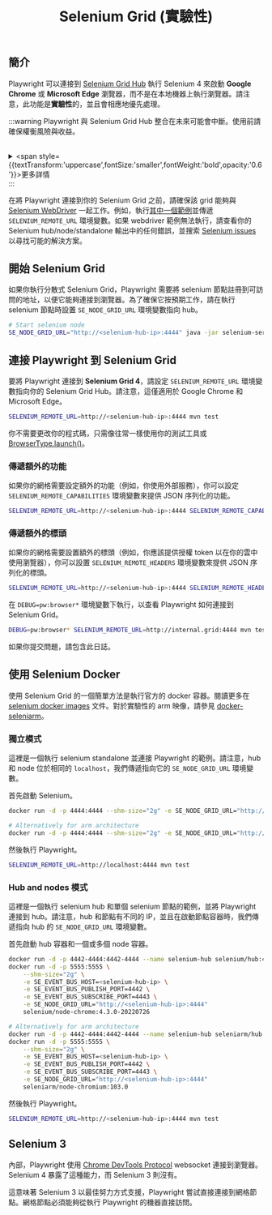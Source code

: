 ﻿---
id: selenium-grid
title: "Selenium Grid (實驗性)"
---

## 簡介

Playwright 可以連接到 [Selenium Grid Hub](https://www.selenium.dev/documentation/grid/) 執行 Selenium 4 來啟動 **Google Chrome** 或 **Microsoft Edge** 瀏覽器，而不是在本地機器上執行瀏覽器。請注意，此功能是**實驗性**的，並且會相應地優先處理。

:::warning
Playwright 與 Selenium Grid Hub 整合在未來可能會中斷。使用前請確保權衡風險與收益。  <br /> <br /> <details> <summary> <span style={{textTransform:'uppercase',fontSize:'smaller',fontWeight:'bold',opacity:'0.6'}}>更多詳情</span> </summary>  內部，Playwright 使用 [Chrome DevTools Protocol](https://chromedevtools.github.io/devtools-protocol/) websocket 連接到瀏覽器。Selenium 4 目前暴露了這個功能。然而，[未來可能不會是這樣](https://github.com/SeleniumHQ/selenium/issues/11590#issuecomment-1436113950)。如果 Selenium 放棄這個功能，Playwright 將無法再與其一起工作。 </details>
:::

在將 Playwright 連接到你的 Selenium Grid 之前，請確保該 grid 能夠與 [Selenium WebDriver](https://www.selenium.dev/documentation/webdriver/) 一起工作。例如，執行[其中一個範例](https://github.com/SeleniumHQ/selenium/tree/trunk/javascript/node/selenium-webdriver/example)並傳遞 `SELENIUM_REMOTE_URL` 環境變數。如果 webdriver 範例無法執行，請查看你的 Selenium hub/node/standalone 輸出中的任何錯誤，並搜索 [Selenium issues](https://github.com/SeleniumHQ/selenium/issues) 以尋找可能的解決方案。

## 開始 Selenium Grid

如果你執行分散式 Selenium Grid，Playwright 需要將 selenium 節點註冊到可訪問的地址，以便它能夠連接到瀏覽器。為了確保它按預期工作，請在執行 selenium 節點時設置 `SE_NODE_GRID_URL` 環境變數指向 hub。

```bash
# Start selenium node
SE_NODE_GRID_URL="http://<selenium-hub-ip>:4444" java -jar selenium-server-<version>.jar node
```

## 連接 Playwright 到 Selenium Grid

要將 Playwright 連接到 **Selenium Grid 4**，請設定 `SELENIUM_REMOTE_URL` 環境變數指向你的 Selenium Grid Hub。請注意，這僅適用於 Google Chrome 和 Microsoft Edge。

```bash
SELENIUM_REMOTE_URL=http://<selenium-hub-ip>:4444 mvn test
```

你不需要更改你的程式碼，只需像往常一樣使用你的測試工具或 [BrowserType.launch()](/api/class-browsertype.mdx#browser-type-launch)。

### 傳遞額外的功能

如果你的網格需要設定額外的功能（例如，你使用外部服務），你可以設定 `SELENIUM_REMOTE_CAPABILITIES` 環境變數來提供 JSON 序列化的功能。

```bash
SELENIUM_REMOTE_URL=http://<selenium-hub-ip>:4444 SELENIUM_REMOTE_CAPABILITIES="{'mygrid:options':{os:'windows',username:'John',password:'secure'}}" mvn test
```

### 傳遞額外的標頭

如果你的網格需要設置額外的標頭（例如，你應該提供授權 token 以在你的雲中使用瀏覽器），你可以設置 `SELENIUM_REMOTE_HEADERS` 環境變數來提供 JSON 序列化的標頭。

```bash
SELENIUM_REMOTE_URL=http://<selenium-hub-ip>:4444 SELENIUM_REMOTE_HEADERS="{'Authorization':'OAuth 12345'}" mvn test
```



在 `DEBUG=pw:browser*` 環境變數下執行，以查看 Playwright 如何連接到 Selenium Grid。

```bash
DEBUG=pw:browser* SELENIUM_REMOTE_URL=http://internal.grid:4444 mvn test
```

如果你提交問題，請包含此日誌。

## 使用 Selenium Docker

使用 Selenium Grid 的一個簡單方法是執行官方的 docker 容器。閱讀更多在 [selenium docker images](https://github.com/SeleniumHQ/docker-selenium) 文件。對於實驗性的 arm 映像，請參見 [docker-seleniarm](https://github.com/seleniumhq-community/docker-seleniarm)。

### 獨立模式

這裡是一個執行 selenium standalone 並連接 Playwright 的範例。請注意，hub 和 node 位於相同的 `localhost`，我們傳遞指向它的 `SE_NODE_GRID_URL` 環境變數。

首先啟動 Selenium。

```bash
docker run -d -p 4444:4444 --shm-size="2g" -e SE_NODE_GRID_URL="http://localhost:4444" selenium/standalone-chrome:4.3.0-20220726

# Alternatively for arm architecture
docker run -d -p 4444:4444 --shm-size="2g" -e SE_NODE_GRID_URL="http://localhost:4444" seleniarm/standalone-chromium:103.0
```

然後執行 Playwright。

```bash
SELENIUM_REMOTE_URL=http://localhost:4444 mvn test
```

### Hub and nodes 模式

這裡是一個執行 selenium hub 和單個 selenium 節點的範例，並將 Playwright 連接到 hub。請注意，hub 和節點有不同的 IP，並且在啟動節點容器時，我們傳遞指向 hub 的 `SE_NODE_GRID_URL` 環境變數。

首先啟動 hub 容器和一個或多個 node 容器。

```bash
docker run -d -p 4442-4444:4442-4444 --name selenium-hub selenium/hub:4.3.0-20220726
docker run -d -p 5555:5555 \
    --shm-size="2g" \
    -e SE_EVENT_BUS_HOST=<selenium-hub-ip> \
    -e SE_EVENT_BUS_PUBLISH_PORT=4442 \
    -e SE_EVENT_BUS_SUBSCRIBE_PORT=4443 \
    -e SE_NODE_GRID_URL="http://<selenium-hub-ip>:4444"
    selenium/node-chrome:4.3.0-20220726

# Alternatively for arm architecture
docker run -d -p 4442-4444:4442-4444 --name selenium-hub seleniarm/hub:4.3.0-20220728
docker run -d -p 5555:5555 \
    --shm-size="2g" \
    -e SE_EVENT_BUS_HOST=<selenium-hub-ip> \
    -e SE_EVENT_BUS_PUBLISH_PORT=4442 \
    -e SE_EVENT_BUS_SUBSCRIBE_PORT=4443 \
    -e SE_NODE_GRID_URL="http://<selenium-hub-ip>:4444"
    seleniarm/node-chromium:103.0
```

然後執行 Playwright。

```bash
SELENIUM_REMOTE_URL=http://<selenium-hub-ip>:4444 mvn test
```

## Selenium 3

內部，Playwright 使用 [Chrome DevTools Protocol](https://chromedevtools.github.io/devtools-protocol/) websocket 連接到瀏覽器。Selenium 4 暴露了這種能力，而 Selenium 3 則沒有。

這意味著 Selenium 3 以最佳努力方式支援，Playwright 嘗試直接連接到網格節點。網格節點必須能夠從執行 Playwright 的機器直接訪問。




[APIRequest]: /api/class-apirequest.mdx "APIRequest"
[APIRequestContext]: /api/class-apirequestcontext.mdx "APIRequestContext"
[APIResponse]: /api/class-apiresponse.mdx "APIResponse"
[APIResponseAssertions]: /api/class-apiresponseassertions.mdx "APIResponseAssertions"
[Browser]: /api/class-browser.mdx "Browser"
[BrowserContext]: /api/class-browsercontext.mdx "BrowserContext"
[BrowserType]: /api/class-browsertype.mdx "BrowserType"
[CDPSession]: /api/class-cdpsession.mdx "CDPSession"
[Clock]: /api/class-clock.mdx "Clock"
[ConsoleMessage]: /api/class-consolemessage.mdx "ConsoleMessage"
[Dialog]: /api/class-dialog.mdx "Dialog"
[Download]: /api/class-download.mdx "Download"
[ElementHandle]: /api/class-elementhandle.mdx "ElementHandle"
[FileChooser]: /api/class-filechooser.mdx "FileChooser"
[FormData]: /api/class-formdata.mdx "FormData"
[Frame]: /api/class-frame.mdx "Frame"
[FrameLocator]: /api/class-framelocator.mdx "FrameLocator"
[JSHandle]: /api/class-jshandle.mdx "JSHandle"
[Keyboard]: /api/class-keyboard.mdx "Keyboard"
[Locator]: /api/class-locator.mdx "Locator"
[LocatorAssertions]: /api/class-locatorassertions.mdx "LocatorAssertions"
[Mouse]: /api/class-mouse.mdx "Mouse"
[Page]: /api/class-page.mdx "Page"
[PageAssertions]: /api/class-pageassertions.mdx "PageAssertions"
[Playwright]: /api/class-playwright.mdx "Playwright"
[PlaywrightAssertions]: /api/class-playwrightassertions.mdx "PlaywrightAssertions"
[PlaywrightException]: /api/class-playwrightexception.mdx "PlaywrightException"
[Request]: /api/class-request.mdx "Request"
[RequestOptions]: /api/class-requestoptions.mdx "RequestOptions"
[Response]: /api/class-response.mdx "Response"
[Route]: /api/class-route.mdx "Route"
[Selectors]: /api/class-selectors.mdx "Selectors"
[TimeoutError]: /api/class-timeouterror.mdx "TimeoutError"
[Touchscreen]: /api/class-touchscreen.mdx "Touchscreen"
[Tracing]: /api/class-tracing.mdx "Tracing"
[Video]: /api/class-video.mdx "Video"
[WebError]: /api/class-weberror.mdx "WebError"
[WebSocket]: /api/class-websocket.mdx "WebSocket"
[WebSocketFrame]: /api/class-websocketframe.mdx "WebSocketFrame"
[Worker]: /api/class-worker.mdx "Worker"
[Element]: https://developer.mozilla.org/en-US/docs/Web/API/element "Element"
[EvaluationArgument]: /evaluating.mdx#evaluation-argument "EvaluationArgument"
[Promise]: https://developer.mozilla.org/en-US/docs/Web/JavaScript/Reference/Global_Objects/Promise "Promise"
[iterator]: https://developer.mozilla.org/en-US/docs/Web/JavaScript/Reference/Iteration_protocols "Iterator"
[origin]: https://developer.mozilla.org/en-US/docs/Glossary/Origin "Origin"
[selector]: https://developer.mozilla.org/en-US/docs/Web/CSS/CSS_Selectors "selector"
[Serializable]: https://developer.mozilla.org/en-US/docs/Web/JavaScript/Reference/Global_Objects/JSON/stringify#Description "Serializable"
[UIEvent.detail]: https://developer.mozilla.org/en-US/docs/Web/API/UIEvent/detail "UIEvent.detail"
[UnixTime]: https://en.wikipedia.org/wiki/Unix_time "Unix Time"
[xpath]: https://developer.mozilla.org/en-US/docs/Web/XPath "xpath"

[boolean]: https://docs.oracle.com/javase/tutorial/java/nutsandbolts/datatypes.html "boolean"
[byte&#91;&#93;]: https://docs.oracle.com/javase/tutorial/java/nutsandbolts/datatypes.html "byte[]"
[Consumer]: https://docs.oracle.com/javase/8/docs/api/java/util/function/Consumer.html "Consumer"
[Date]: https://docs.oracle.com/javase/8/docs/api/java/util/Date.html "Date"
[double]: https://docs.oracle.com/javase/tutorial/java/nutsandbolts/datatypes.html "double"
[InputStream]: https://docs.oracle.com/javase/8/docs/api/java/io/InputStream.html "InputStream"
[int]: https://docs.oracle.com/javase/tutorial/java/nutsandbolts/datatypes.html "int"
[long]: https://docs.oracle.com/javase/tutorial/java/nutsandbolts/datatypes.html "long"
[JsonObject]: https://www.javadoc.io/doc/com.google.code.gson/gson/latest/com.google.gson/com/google/gson/JsonObject.html "JsonObject"
[List]: https://docs.oracle.com/javase/8/docs/api/java/util/List.html "List"
[Map]: https://docs.oracle.com/javase/8/docs/api/java/util/Map.html "Map"
[null]: https://docs.oracle.com/javase/specs/jls/se8/html/jls-3.html#jls-3.10.7 "null"
[Object]: https://docs.oracle.com/javase/8/docs/api/java/lang/Object.html "Object"
[Path]: https://docs.oracle.com/javase/8/docs/api/java/nio/file/Path.html "Path"
[Pattern]: https://docs.oracle.com/javase/8/docs/api/java/util/regex/Pattern.html "Pattern"
[Predicate]: https://docs.oracle.com/javase/8/docs/api/java/util/function/Predicate.html "Predicate"
[void]: https://docs.oracle.com/javase/tutorial/java/javaOO/methods.html "void"
[Runnable]: https://docs.oracle.com/javase/8/docs/api/java/lang/Runnable.html "Runnable"
[RuntimeException]: https://docs.oracle.com/javase/8/docs/api/java/lang/RuntimeException.html "RuntimeException"
[String]: https://docs.oracle.com/javase/8/docs/api/java/lang/String.html "String"

[all available image tags]: https://mcr.microsoft.com/en-us/product/playwright/java/about "all available image tags"
[Microsoft Artifact Registry]: https://mcr.microsoft.com/en-us/product/playwright/java/about "Microsoft Artifact Registry"
[Dockerfile.jammy]: https://github.com/microsoft/playwright-java/blob/main/utils/docker/Dockerfile.jammy "Dockerfile.jammy"
